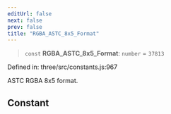```yaml
---
editUrl: false
next: false
prev: false
title: "RGBA_ASTC_8x5_Format"
---
```


> `const` **RGBA\_ASTC\_8x5\_Format**: `number` = `37813`

Defined in: three/src/constants.js:967

ASTC RGBA 8x5 format.

## Constant
